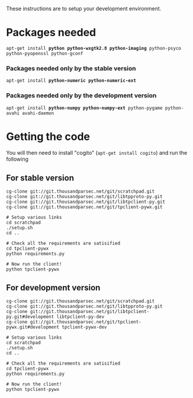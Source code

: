 These instructions are to setup your development environment. 

= Packages needed =

<tt>
apt-get install <b>python python-wxgtk2.8 python-imaging</b> python-psyco python-pyopenssl python-gconf
</tt>

=== Packages needed only by the stable version ===

<tt>
apt-get install <b>python-numeric python-numeric-ext</b>
</tt>

=== Packages needed only by the development version ===

<tt>
apt-get install <b>python-numpy python-numpy-ext</b> python-pygame python-avahi avahi-daemon
</tt>

= Getting the code =

You will then need to install "cogito" (<tt>apt-get install cogito</tt>) and run the following

== For stable version ==
<pre>
cg-clone git://git.thousandparsec.net/git/scratchpad.git
cg-clone git://git.thousandparsec.net/git/libtpproto-py.git
cg-clone git://git.thousandparsec.net/git/libtpclient-py.git
cg-clone git://git.thousandparsec.net/git/tpclient-pywx.git

# Setup various links
cd scratchpad
./setup.sh
cd ..

# Check all the requirements are satisified
cd tpclient-pywx
python requirements.py

# Now run the client!
python tpclient-pywx
</pre>

== For development version ==
<pre>
cg-clone git://git.thousandparsec.net/git/scratchpad.git
cg-clone git://git.thousandparsec.net/git/libtpproto-py.git
cg-clone git://git.thousandparsec.net/git/libtpclient-py.git#development libtpclient-py-dev
cg-clone git://git.thousandparsec.net/git/tpclient-pywx.git#development tpclient-pywx-dev

# Setup various links
cd scratchpad
./setup.sh
cd ..

# Check all the requirements are satisified
cd tpclient-pywx
python requirements.py

# Now run the client!
python tpclient-pywx
</pre>